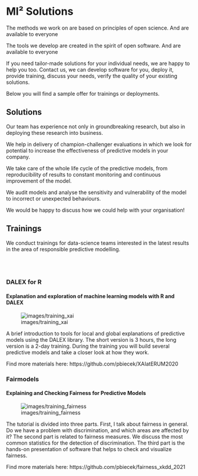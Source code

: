 # MI² Solutions  {-}

The methods we work on are based on principles of open science. And are available to everyone

The tools we develop are created in the spirit of open software. And are available to everyone

If you need tailor-made solutions for your individual needs, we are happy to help you too. Contact us, we can develop software for you, deploy it, provide training, discuss your needs, verify the quality of your existing solutions.

Below you will find a sample offer for trainings or deployments.

## Solutions  {-}

Our team has experience not only in groundbreaking research, but also in deploying these research into business.

We help in delivery of champion-challenger evaluations in which we look for potential to increase the effectiveness of predictive models in your company.

We take care of the whole life cycle of the predictive models, from reproducibility of results to constant monitoring and continuous improvement of the model.

We audit models and analyse the sensitivity and vulnerability of the model to incorrect or unexpected behaviours.

We would be happy to discuss how we could help with your organisation!

## Trainings {-}

We conduct trainings for data-science teams interested in the latest results in the area of responsible predictive modelling.

<br/>
<br/>

<script>
    document.body.classList.add("research-grants-page")
    document.querySelector(".page-inner section > *:first-child").classList.add("research-grants-layout")
</script>

### DALEX for R {-}
#### Explanation and exploration of machine learning models with R and DALEX {-}

![images/training_xai](images/training_xai.png)

A brief introduction to tools for local and global explanations of predictive models using the DALEX library. The short version is 3 hours, the long version is a 2-day training. During the training you will build several predictive models and take a closer look at how they work.

Find more materials here: https://github.com/pbiecek/XAIatERUM2020

### Fairmodels {-}
#### Explaining and Checking Fairness for Predictive Models {-}

![images/training_fairness](images/training_fairness.png)

The tutorial is divided into three parts. First, I talk about fairness in general. Do we have a problem with discrimination, and which areas are affected by it? The second part is related to fairness measures. We  discuss the most common statistics for the detection of discrimination. The third part is the hands-on presentation of software that helps to check and visualize fairness.

Find more materials here: https://github.com/pbiecek/fairness_xkdd_2021




